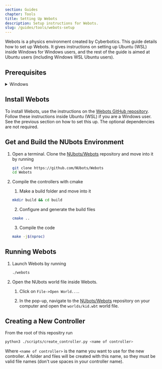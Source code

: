 ```yaml
---
section: Guides
chapter: Tools
title: Setting Up Webots
description: Setup instructions for Webots.
slug: /guides/tools/webots-setup
---
```


Webots is a physics environment created by Cyberbotics. This guide details how to set up Webots. It gives instructions on setting up Ubuntu (WSL) inside Windows for Windows users, and the rest of the guide is aimed at Ubuntu users (including Windows WSL Ubuntu users).

## Prerequisites

<details>

<summary>Windows</summary>

1. Follow the instructions for setting up Ubuntu in WSL on the [Getting Started NUbook page under the Windows tab in the Docker section](/guides/main/getting-started#docker).

2. Since Webots uses a GUI, we will need to set up a way to launch and display the program. Use [these instructions](https://medium.com/@chuckdries/installing-gitkraken-in-wsl-2-15bf6459f823) which is for a similar scenario, but with GitKraken instead of Webots. **Take note of the following changes**:

   - You can ignore installing and launching GitKraken. Instead, we will use the Webots instructions later in this guide to install and launch Webots. **Do not** skip the step under 'Installing GitKraken' where you set the DISPLAY environment variable - the other steps are not necessary, but this one is.

   - When running XLaunch configuration, **uncheck 'Native opengl'** on the third window.

   <Alert type='info'>

   To be able to copy and paste into the Ubuntu terminal, right-click on the bar at the top of the Ubuntu window. Then click on **Properties**, and enable **Use Ctrl+Shift+C/V as Copy/Paste** in the **Options** tab. Note that this is <kbd>Ctrl</kbd>+<kbd>Shift</kbd>+<kbd>C</kbd>/<kbd>V</kbd> not <kbd>Ctrl</kbd>+<kbd>C</kbd>/<kbd>V</kbd>.

   </Alert>

3. In Ubuntu run

   ```sh
   sudo apt install libxcb-icccm4 libxcb-image0 libxcb-keysyms1 libxcb-render-util0 libxcb-xfixes0 libxcb-xinerama0 libxcb-xkb1 libxkbcommon-x11-0 libxkbcommon0
   ```

Follow the rest of the steps on this page within Ubuntu.

</details>

## Install Webots

To install Webots, use the instructions on the [Webots GitHub repository](https://github.com/cyberbotics/webots/wiki/Linux-installation). Follow these instructions inside Ubuntu (WSL) if you are a Windows user. See the previous section on how to set this up. The optional dependencies are not required.

## Get and Build the NUbots Environment

1. Open a terminal. Clone the [NUbots/Webots](https://github.com/NUbots/Webots/) repository and move into it by running

   ```sh
   git clone https://github.com/NUbots/Webots
   cd Webots
   ```

2. Compile the controllers with cmake

   1. Make a build folder and move into it

   ```sh
   mkdir build && cd build
   ```

   2. Configure and generate the build files

   ```sh
   cmake ..
   ```

   3. Compile the code

   ```sh
   make -j$(nproc)
   ```

## Running Webots

1. Launch Webots by running

   ```sh
   ./webots
   ```

2. Open the NUbots world file inside Webots.

   1. Click on `File->Open World...`.

   2. In the pop-up, navigate to the [NUbots/Webots](https://github.com/NUbots/Webots/) repository on your computer and open the `worlds/kid.wbt` world file.

## Creating a New Controller

From the root of this repositry run

```sh
python3 ./scripts/create_controller.py <name of controller>
```

Where `<name of controller>` is the name you want to use for the new controller. A folder and files will be created with this name, so they must be valid file names (don't use spaces in your controller name).
